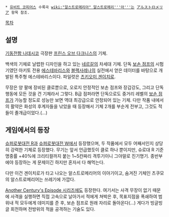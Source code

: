  * [[유비트 코피어스]] 수록곡 [[wiki:"알스트로메리아" 알스트로메리'''아''']]는 [[アルストロメリア]] 항목 참조.

[[목차]]

== 설명 ==
[[기동전함 나데시코]] 극장판 [[프린스 오브 다크니스]]의 기체.

백색의 기체로 날렵한 디자인을 하고 있는 [[네르갈]]의 차세대 기체. 단독 [[보손 점프]]의 시험기였던 아키토 전용 [[에스테바리스]]와 [[블랙사레나]]의 실전에서 얻은 데이터를 바탕으로 개발된 특주형 에스테바리스이다. 파일럿은 [[츠키오미 겐이치로]].

무장은 양 팔에 장비된 클로뿐으로, 오로지 안정적인 보손 점프와 장갑강도, 그리고 단독행동에 모든 것을 건 기체라서 그렇다. B급 점퍼라면 단독으로도 중거리 레벨의 [[보손 점프]]가 가능할 정도로 성능만 보면 역대 최강급으로 안정되어 있는 기체. 다만 작품 내에서의 활약은 화성의 후계자들을 낚았을 때 등장해서 기체 2개를 부순게 전부고, 그것도 적들이 졸개급이었다.(…)


== 게임에서의 등장 ==
[[슈퍼로봇대전 R]]과 [[슈퍼로봇대전 W]]에서 등장했으며, 두 작품에서 모두 어째서인지 상당히 강력한 기체로 등장했다. 무기는 앞서 언급했듯이 클로 하나 뿐이지만, 슈로대 R 기준 명중률 +40%에 크리티컬까지 붙는 1~5칸짜리 격투기이니 그야말로 진기명기. 종반부에야 등장하는 게 문제이긴 하지만 혼자서 다 해먹는다.

다만 이건 겐이치로가 타고 나오는 알스트로메리어의 이야기이고, 숨겨진 기체인 츠쿠모의 알스트로메리어는 쓰레기에 가깝다.

[[Another Century's Episode 시리즈]]에도 등장한다. 여기서는 사격 무장이 없기 때문에 사격을 실행하면 직접 고속으로 날아가서 적에게 쳐박은 후, 목표지점을 폭쇄하여 범위내 적 모두에게 데미지를 준 후, 보손 점프로 원래 자리로 돌아온다(…) 게다가 빙글빙글 회전하며 전방위의 적을 공격하는 기술도 있다.
